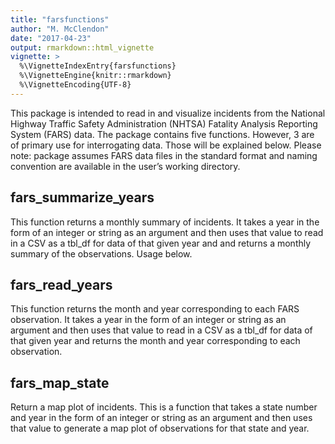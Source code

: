 ```yaml
---
title: "farsfunctions"
author: "M. McClendon"
date: "2017-04-23"
output: rmarkdown::html_vignette
vignette: >
  %\VignetteIndexEntry{farsfunctions}
  %\VignetteEngine{knitr::rmarkdown}
  %\VignetteEncoding{UTF-8}
---
```

This package is intended to read in and visualize incidents from the National Highway 
Traffic Safety Administration (NHTSA) Fatality Analysis Reporting System (FARS) data. The package contains five functions. However, 3 are of primary use for interrogating data. Those will be explained below. Please note: package assumes FARS data files in the standard format and naming convention are available in the user's working directory.

## fars_summarize_years
This function returns a monthly summary of incidents. It takes a year in the form of an integer or string as an argument and then uses that value to read in a CSV as a tbl_df for data of that given year and and returns a monthly summary of the observations. Usage below.

## fars_read_years
This function returns the month and year corresponding to each FARS observation. It takes a year in the form of an integer or string as an argument and then uses that value to read in a CSV as a tbl_df for data of that given year and returns the month and year corresponding to each observation. 


## fars_map_state
Return a map plot of incidents. This is a function that takes a state number and year in the form of an integer or string as an argument and then uses that value to generate a map plot of observations for that state and year.

